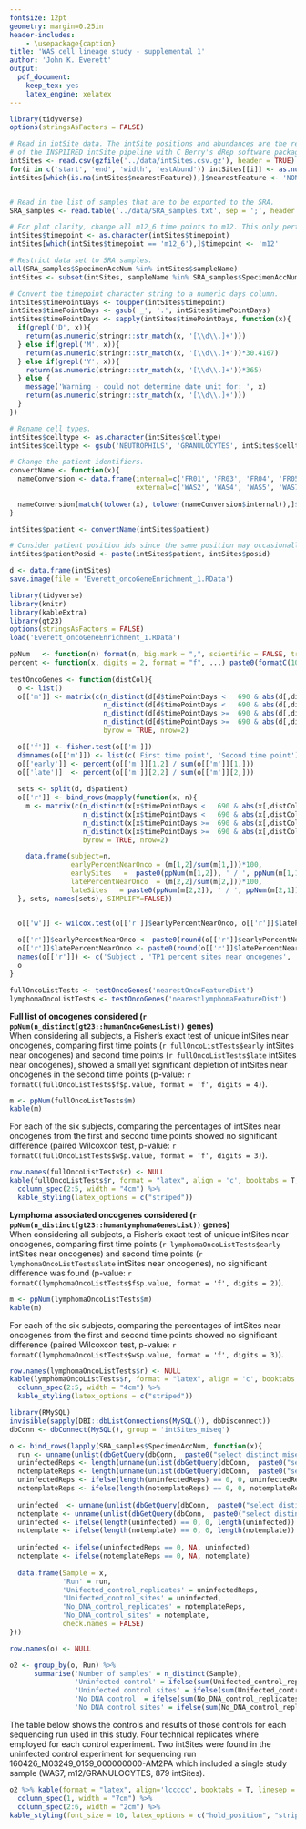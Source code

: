 ```yaml
---
fontsize: 12pt
geometry: margin=0.25in
header-includes:
    - \usepackage{caption}
title: 'WAS cell lineage study - supplemental 1'
author: 'John K. Everett'
output:
  pdf_document:
    keep_tex: yes
    latex_engine: xelatex
---
```

  
```r
library(tidyverse)
options(stringsAsFactors = FALSE)

# Read in intSite data. The intSite positions and abundances are the result of processing the output 
# of the INSPIIRED intSite pipeline with C Berry's dRep software package.
intSites <- read.csv(gzfile('../data/intSites.csv.gz'), header = TRUE)
for(i in c('start', 'end', 'width', 'estAbund')) intSites[[i]] <- as.numeric(intSites[[i]]) 
intSites[which(is.na(intSites$nearestFeature)),]$nearestFeature <- 'NONE'


# Read in the list of samples that are to be exported to the SRA.
SRA_samples <- read.table('../data/SRA_samples.txt', sep = ';', header = TRUE)

# For plot clarity, change all m12_6 time points to m12. This only pertains to paient FR04.
intSites$timepoint <- as.character(intSites$timepoint)
intSites[which(intSites$timepoint == 'm12_6'),]$timepoint <- 'm12'

# Restrict data set to SRA samples.
all(SRA_samples$SpecimenAccNum %in% intSites$sampleName)
intSites <- subset(intSites, sampleName %in% SRA_samples$SpecimenAccNum)

# Convert the timepoint character string to a numeric days column.
intSites$timePointDays <- toupper(intSites$timepoint)
intSites$timePointDays <- gsub('_', '.', intSites$timePointDays)
intSites$timePointDays <- sapply(intSites$timePointDays, function(x){
  if(grepl('D', x)){
    return(as.numeric(stringr::str_match(x, '[\\d\\.]+')))
  } else if(grepl('M', x)){
    return(as.numeric(stringr::str_match(x, '[\\d\\.]+'))*30.4167)
  } else if(grepl('Y', x)){
    return(as.numeric(stringr::str_match(x, '[\\d\\.]+'))*365)
  } else {
    message('Warning - could not determine date unit for: ', x)
    return(as.numeric(stringr::str_match(x, '[\\d\\.]+')))
  }
})

# Rename cell types.
intSites$celltype <- as.character(intSites$celltype)
intSites$celltype <- gsub('NEUTROPHILS', 'GRANULOCYTES', intSites$celltype)  

# Change the patient identifiers.
convertName <- function(x){
  nameConversion <- data.frame(internal=c('FR01', 'FR03', 'FR04', 'FR05', 'LT',    'p1204', 'TST', 'p1202', 'All'), 
                               external=c('WAS2', 'WAS4', 'WAS5', 'WAS7', 'bS/bS', 'bS/bS', 'b0/bE', 'b0/bE', 'All')) 
  
  nameConversion[match(tolower(x), tolower(nameConversion$internal)),]$external
}

intSites$patient <- convertName(intSites$patient)

# Consider patient position ids since the same position may occasionally be found between subjects.
intSites$patientPosid <- paste(intSites$patient, intSites$posid)

d <- data.frame(intSites)
save.image(file = 'Everett_oncoGeneEnrichment_1.RData')
```

```r
library(tidyverse)
library(knitr)
library(kableExtra)
library(gt23)
options(stringsAsFactors = FALSE)
load('Everett_oncoGeneEnrichment_1.RData')

ppNum   <- function(n) format(n, big.mark = ",", scientific = FALSE, trim = TRUE)
percent <- function(x, digits = 2, format = "f", ...) paste0(formatC(100 * x, format = format, digits = digits, ...), "%")
  
testOncoGenes <- function(distCol){
  o <- list()
  o[['m']] <- matrix(c(n_distinct(d[d$timePointDays <   690 & abs(d[,distCol]) >   50000,]$patientPosid),
                       n_distinct(d[d$timePointDays <   690 & abs(d[,distCol]) <=  50000,]$patientPosid),
                       n_distinct(d[d$timePointDays >=  690 & abs(d[,distCol]) >   50000,]$patientPosid),
                       n_distinct(d[d$timePointDays >=  690 & abs(d[,distCol]) <=  50000,]$patientPosid)), 
                       byrow = TRUE, nrow=2)  

  o[['f']] <- fisher.test(o[['m']])
  dimnames(o[['m']]) <- list(c('First time point', 'Second time point'), c('nSites > 50 KB onocogenes', 'nSites $\\leq$ 50 KB onocogenes'))
  o[['early']] <- percent(o[['m']][1,2] / sum(o[['m']][1,]))
  o[['late']]  <- percent(o[['m']][2,2] / sum(o[['m']][2,]))
 
  sets <- split(d, d$patient)
  o[['r']] <- bind_rows(mapply(function(x, n){
    m <- matrix(c(n_distinct(x[x$timePointDays <   690 & abs(x[,distCol]) >   50000,]$patientPosid),
                  n_distinct(x[x$timePointDays <   690 & abs(x[,distCol]) <=  50000,]$patientPosid),
                  n_distinct(x[x$timePointDays >=  690 & abs(x[,distCol]) >   50000,]$patientPosid),
                  n_distinct(x[x$timePointDays >=  690 & abs(x[,distCol]) <=  50000,]$patientPosid)), 
                  byrow = TRUE, nrow=2)  

    data.frame(subject=n,
               earlyPercentNearOnco = (m[1,2]/sum(m[1,]))*100,
               earlySites   =  paste0(ppNum(m[1,2]), ' / ', ppNum(m[1,1])),
               latePercentNearOnco  = (m[2,2]/sum(m[2,]))*100,
               lateSites   = paste0(ppNum(m[2,2]), ' / ', ppNum(m[2,1])))
  }, sets, names(sets), SIMPLIFY=FALSE))


  o[['w']] <- wilcox.test(o[['r']]$earlyPercentNearOnco, o[['r']]$latePercentNearOnco, paired = TRUE)
  
  o[['r']]$earlyPercentNearOnco <- paste0(round(o[['r']]$earlyPercentNearOnco, 2), '%')
  o[['r']]$latePercentNearOnco <- paste0(round(o[['r']]$latePercentNearOnco, 2), '%')
  names(o[['r']]) <- c('Subject', 'TP1 percent sites near oncogenes', 'TP1 sites near / far\nfrom oncogenes', 'TP2 percent sites near oncogenes', 'TP2 sites near / far\nfrom oncogenes')
  o
}

fullOncoListTests <- testOncoGenes('nearestOncoFeatureDist')
lymphomaOncoListTests <- testOncoGenes('nearestlymphomaFeatureDist')
```
\captionsetup[table]{labelformat=empty}

**Full list of oncogenes considered (`r ppNum(n_distinct(gt23::humanOncoGenesList))` genes)**  
When considering all subjects, a Fisher's exact test of unique intSites near oncogenes, comparing first time points 
(`r fullOncoListTests$early` intSites near oncogenes) and second time points (`r fullOncoListTests$late` intSites near oncogenes), 
showed a small yet significant depletion of intSites near oncogenes in the second time points 
(p-value: `r formatC(fullOncoListTests$f$p.value, format = 'f', digits = 4)`).  

```r
m <- ppNum(fullOncoListTests$m)
kable(m) 
```

For each of the six subjects, comparing the percentages of intSites near oncogenes from the first and second time points showed no significant difference 
(paired Wilcoxcon test, p-value: `r formatC(fullOncoListTests$w$p.value, format = 'f', digits = 3)`).  

```r
row.names(fullOncoListTests$r) <- NULL
kable(fullOncoListTests$r, format = "latex", align = 'c', booktabs = T, linesep = "") %>%
  column_spec(2:5, width = "4cm") %>%
  kable_styling(latex_options = c("striped"))
```

\vspace{0.5cm}

**Lymphoma associated oncogenes considered (`r ppNum(n_distinct(gt23::humanLymphomaGenesList))` genes)**  
When considering all subjects, a Fisher's exact test of unique intSites near oncogenes, comparing first time points 
(`r lymphomaOncoListTests$early` intSites near oncogenes) and second time points (`r lymphomaOncoListTests$late` intSites near oncogenes), 
no significant difference was found (p-value: `r formatC(lymphomaOncoListTests$f$p.value, format = 'f', digits = 2)`).  
  
```r
m <- ppNum(lymphomaOncoListTests$m)
kable(m)
```

For each of the six subjects, comparing the percentages of intSites near oncogenes from the first and second time points showed no significant difference 
(paired Wilcoxcon test, p-value: `r formatC(lymphomaOncoListTests$w$p.value, format = 'f', digits = 3)`).

```r
row.names(lymphomaOncoListTests$r) <- NULL
kable(lymphomaOncoListTests$r, format = "latex", align = 'c', booktabs = T, linesep = "") %>%
  column_spec(2:5, width = "4cm") %>%
  kable_styling(latex_options = c("striped"))
```

\newpage

```r
library(RMySQL)
invisible(sapply(DBI::dbListConnections(MySQL()), dbDisconnect))
dbConn <- dbConnect(MySQL(), group = 'intSites_miseq')

o <- bind_rows(lapply(SRA_samples$SpecimenAccNum, function(x){
  run <- unname(unlist(dbGetQuery(dbConn,  paste0("select distinct miseqid from samples where sampleName like '", x, "-%'"))))
  uninfectedReps <- length(unname(unlist(dbGetQuery(dbConn,  paste0("select distinct sampleName from samples where sampleName like 'UninfectedControl%' and miseqid='", run, "'")))))
  notemplateReps <- length(unname(unlist(dbGetQuery(dbConn,  paste0("select distinct sampleName from samples where sampleName like 'NoTemplateControl%' and miseqid='", run, "'")))))
  uninfectedReps <- ifelse(length(uninfectedReps) == 0, 0, uninfectedReps)
  notemplateReps <- ifelse(length(notemplateReps) == 0, 0, notemplateReps)
  
  uninfected  <- unname(unlist(dbGetQuery(dbConn,  paste0("select distinct siteId from sites where sampleID in (select sampleID from samples where sampleName like 'UninfectedControl%' and miseqid='", run, "')"))))
  notemplate <- unname(unlist(dbGetQuery(dbConn,  paste0("select distinct siteId from sites where sampleID in (select sampleID from samples where sampleName like 'NoTemplateControl%' and miseqid='", run, "')"))))
  uninfected <- ifelse(length(uninfected) == 0, 0, length(uninfected))
  notemplate <- ifelse(length(notemplate) == 0, 0, length(notemplate))
  
  uninfected <- ifelse(uninfectedReps == 0, NA, uninfected)
  notemplate <- ifelse(notemplateReps == 0, NA, notemplate)
  
  data.frame(Sample = x, 
             'Run' = run, 
             'Unifected_control_replicates' = uninfectedReps, 
             'Unifected_control_sites' = uninfected, 
             'No_DNA_control_replicates' = notemplateReps,
             'No_DNA_control_sites' = notemplate, 
             check.names = FALSE)
}))

row.names(o) <- NULL

o2 <- group_by(o, Run) %>%
      summarise('Number of samples' = n_distinct(Sample),
                'Uninfected control' = ifelse(sum(Unifected_control_replicates) > 0, 'Yes', 'No'),
                'Uninfected control sites' = ifelse(sum(Unifected_control_replicates) > 0, sum(Unifected_control_sites), NA),
                'No DNA control' = ifelse(sum(No_DNA_control_replicates) > 0, 'Yes', 'No'),
                'No DNA control sites' = ifelse(sum(No_DNA_control_replicates) > 0, sum(No_DNA_control_sites), NA))
```

The table below shows the controls and results of those controls for each sequencing run used in this study. Four technical replicates 
where employed for each control experiment. Two intSites were found in the uninfected control experiment for sequencing run 160426_M03249_0159_000000000-AM2PA 
which included a single study sample (WAS7, m12/GRANULOCYTES, 879 intSites).  

\vspace{1.0cm}

```r
o2 %>% kable(format = "latex", align='lccccc', booktabs = T, linesep = "", caption = "Sequencing experiment controls") %>%
  column_spec(1, width = "7cm") %>%
  column_spec(2:6, width = "2cm") %>%
kable_styling(font_size = 10, latex_options = c("hold_position", "striped"))
```

